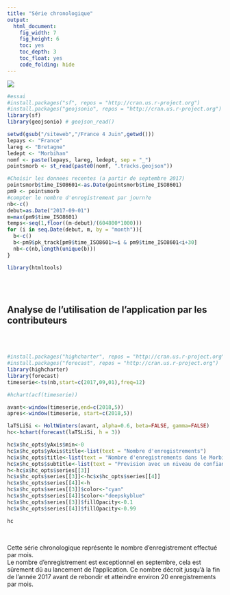 ```yaml
---
title: "Série chronologique"
output: 
  html_document:
    fig_width: 7
    fig_height: 6
    toc: yes
    toc_depth: 3
    toc_float: yes
    code_folding: hide
---
```


![](images/noise_planet.png)

```r
#essai
#install.packages("sf", repos = "http://cran.us.r-project.org")
#install.packages("geojsonio", repos = "http://cran.us.r-project.org")
library(sf)
library(geojsonio) # geojson_read()
```

```r
setwd(gsub("/siteweb","/France 4 Juin",getwd()))
lepays <- "France"
lareg <- "Bretagne"
ledept <- "Morbihan"
nomf <- paste(lepays, lareg, ledept, sep = "_")
pointsmorb <- st_read(paste0(nomf, ".tracks.geojson"))
```


```r
#Choisir les donnees recentes (a partir de septembre 2017)
pointsmorb$time_ISO8601<-as.Date(pointsmorb$time_ISO8601)
pm9 <- pointsmorb
#compter le nombre d'enregistrement par journ?e
nb<-c()
debut=as.Date("2017-09-01")
m=max(pm9$time_ISO8601)
temps<-seq(1,floor((m-debut)/(604800*1000)))
for (i in seq.Date(debut, m, by = "month")){
  b<-c()
  b<-pm9$pk_track[pm9$time_ISO8601>=i & pm9$time_ISO8601<i+30]
  nb<-c(nb,length(unique(b)))
}
```

```r
library(htmltools)
```

</br>
</br>

## Analyse de l'utilisation de l'application par les contributeurs

</br>
</br>
```r
#install.packages("highcharter", repos = "http://cran.us.r-project.org")
#install.packages("forecast", repos = "http://cran.us.r-project.org")
library(highcharter)
library(forecast)
timeserie<-ts(nb,start=c(2017,09,01),freq=12)

#hchart(acf(timeserie))

avant<-window(timeserie,end=c(2018,5))
apres<-window(timeserie, start=c(2018,5))

laTSLiSi <- HoltWinters(avant, alpha=0.6, beta=FALSE, gamma=FALSE)
hc<-hchart(forecast(laTSLiSi, h = 3))

hc$x$hc_opts$yAxis$min<-0
hc$x$hc_opts$yAxis$title<-list(text = "Nombre d'enregistrements")
hc$x$hc_opts$title<-list(text = "Nombre d'enregistrements dans le Morbihan depuis Septembre 2017 ")
hc$x$hc_opts$subtitle<-list(text = "Prevision avec un niveau de confiance de 80 % et 95 %")
h<-hc$x$hc_opts$series[[3]]
hc$x$hc_opts$series[[3]]<-hc$x$hc_opts$series[[4]]
hc$x$hc_opts$series[[4]]<-h
hc$x$hc_opts$series[[3]]$color<-"cyan"
hc$x$hc_opts$series[[4]]$color<-"deepskyblue"
hc$x$hc_opts$series[[3]]$fillOpacity<-0.1
hc$x$hc_opts$series[[4]]$fillOpacity<-0.99

hc
```

</br>

Cette série chronologique représente le nombre d'enregistrement effectué par mois.  
Le nombre d'enregistrement est exceptionnel en septembre, cela est sûrement dû au lancement de l'application. Ce nombre décroit jusqu'à la fin de l'année 2017 avant de rebondir et atteindre environ 20 enregistrements par mois.

